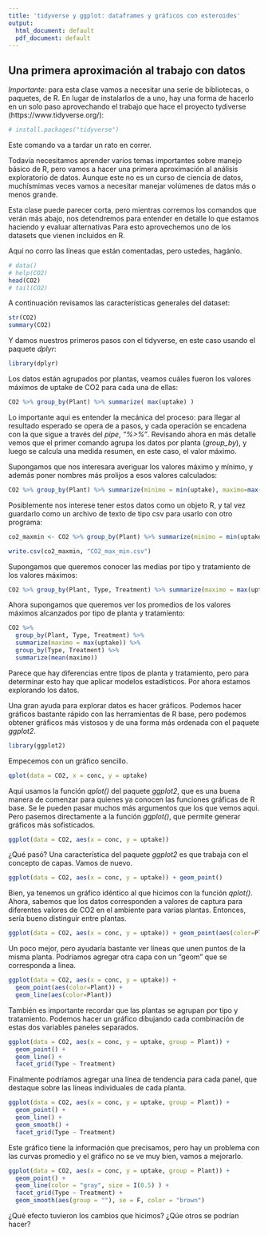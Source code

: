 ```yaml
---
title: 'tidyverse y ggplot: dataframes y gráficos con esteroides'
output:
  html_document: default
  pdf_document: default
---
```


## Una primera aproximación al trabajo con datos

*Importante:* para esta clase vamos a necesitar una serie de bibliotecas, o paquetes, de R. En lugar de instalarlos de a uno, hay una forma de hacerlo en un solo paso aprovechando el trabajo que hace el proyecto tydiverse (https://www.tidyverse.org/):

```r
# install.packages("tidyverse")
```

Este comando va a tardar un rato en correr.

Todavía necesitamos aprender varios temas importantes sobre manejo básico de R, pero vamos a hacer una primera aproximación al análisis exploratorio de datos. Aunque este no es un curso de ciencia de datos, muchísmimas veces vamos a necesitar manejar volúmenes de datos más o menos grande. 

Esta clase puede parecer corta, pero mientras corremos los comandos que verán más abajo, nos detendremos para entender en detalle lo que estamos haciendo y evaluar alternativas Para esto aprovechemos uno de los datasets que vienen incluidos en R. 

Aquí no corro las líneas que están comentadas, pero ustedes, hagánlo.

```r
# data()
# help(CO2)
head(CO2)
# tail(CO2)
```

A continuación revisamos las características generales del dataset:

```r
str(CO2)
summary(CO2)
```

Y damos nuestros primeros pasos con el tidyverse, en este caso usando el paquete *dplyr*:

```r
library(dplyr)
```

Los datos están agrupados por plantas, veamos cuáles fueron los valores máximos de uptake de CO2 para cada una de ellas:

```r
CO2 %>% group_by(Plant) %>% summarize( max(uptake) )
```

Lo importante aqui es entender la mecánica del proceso: para llegar al resultado esperado se opera de a pasos, y cada operación se encadena con la que sigue a través del *pipe*, *"%>%"*. Revisando ahora en más detalle vemos que el primer comando agrupa los datos por planta (*group_by*), y luego se calcula una medida resumen, en este caso, el valor máximo.

Supongamos que nos interesara averiguar los valores máximo y mínimo, y además poner nombres más prolijos a esos valores calculados:

```r
CO2 %>% group_by(Plant) %>% summarize(minimo = min(uptake), maximo=max(uptake))
```

Posiblemente nos interese tener estos datos como un objeto R, y tal vez guardarlo como un archivo de texto de tipo csv para usarlo con otro programa:

```r
co2_maxmin <- CO2 %>% group_by(Plant) %>% summarize(minimo = min(uptake), maximo=max(uptake))

write.csv(co2_maxmin, "CO2_max_min.csv")
```

Supongamos que queremos conocer las medias por tipo y tratamiento de los valores máximos:

```r
CO2 %>% group_by(Plant, Type, Treatment) %>% summarize(maximo = max(uptake))
```

Ahora supongamos que queremos ver los promedios de los valores máximos alcanzados por tipo de planta y tratamiento:

```r
CO2 %>% 
  group_by(Plant, Type, Treatment) %>% 
  summarize(maximo = max(uptake)) %>% 
  group_by(Type, Treatment) %>% 
  summarize(mean(maximo))
```

Parece que hay diferencias entre tipos de planta y tratamiento, pero para determinar esto hay que aplicar modelos estadísticos. Por ahora estamos explorando los datos.

Una gran ayuda para explorar datos es hacer gráficos. Podemos hacer gráficos bastante rápido con las herramientas de R base, pero podemos obtener gráficos más vistosos y de una forma más ordenada con el paquete *ggplot2*.

```r
library(ggplot2)
```

Empecemos con un gráfico sencillo.

```r
qplot(data = CO2, x = conc, y = uptake)
```

Aqui usamos la función *qplot()* del paquete *ggplot2*, que es una buena manera de comenzar para quienes ya conocen las funciones gráficas de R base. Se le pueden pasar muchos más argumentos que los que vemos aqui. Pero pasemos directamente a la función  *ggplot()*, que permite generar gráficos más sofisticados.

```r
ggplot(data = CO2, aes(x = conc, y = uptake))
```

¿Qué pasó? Una característica del paquete *ggplot2* es que trabaja con el concepto de capas. Vamos de nuevo.
 
 
```r
ggplot(data = CO2, aes(x = conc, y = uptake)) + geom_point()
``` 

Bien, ya tenemos un gráfico idéntico al que hicimos con la función *qplot()*. Ahora, sabemos que los datos corresponden a valores de captura para diferentes valores de CO2 en el ambiente para varias plantas. Entonces, sería bueno distinguir entre plantas.

```r
ggplot(data = CO2, aes(x = conc, y = uptake)) + geom_point(aes(color=Plant))
```

Un poco mejor, pero ayudaría bastante ver líneas que unen puntos de la misma planta. Podríamos agregar otra capa con un "geom" que se corresponda a línea.


```r
ggplot(data = CO2, aes(x = conc, y = uptake)) + 
  geom_point(aes(color=Plant)) + 
  geom_line(aes(color=Plant)) 

```

También es importante recordar que las plantas se agrupan por tipo y tratamiento. Podemos hacer un gráfico dibujando cada combinación de estas dos variables paneles separados.

```r
ggplot(data = CO2, aes(x = conc, y = uptake, group = Plant)) + 
  geom_point() + 
  geom_line() + 
  facet_grid(Type ~ Treatment)

```

Finalmente podríamos agregar una línea de tendencia para cada panel, que destaque sobre las lineas individuales de cada planta.

```r
ggplot(data = CO2, aes(x = conc, y = uptake, group = Plant)) + 
  geom_point() + 
  geom_line() + 
  geom_smooth() + 
  facet_grid(Type ~ Treatment)

```

Este gráfico tiene la información que precisamos, pero hay un problema con las curvas promedio y el gráfico no se ve muy bien, vamos a mejorarlo.

```r
ggplot(data = CO2, aes(x = conc, y = uptake, group = Plant)) + 
  geom_point() + 
  geom_line(color = "gray", size = I(0.5) ) + 
  facet_grid(Type ~ Treatment) + 
  geom_smooth(aes(group = ""), se = F, color = "brown")

```
¿Qué efecto tuvieron los cambios que hicimos? ¿Qúe otros se podrían hacer?
